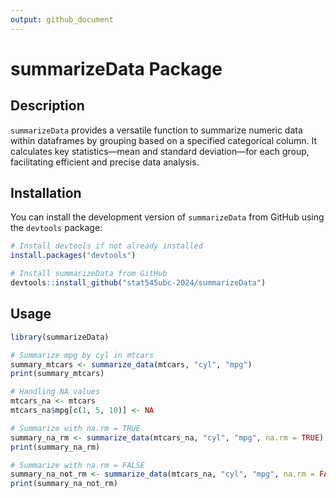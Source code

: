 ```yaml
---
output: github_document
---
```


# summarizeData Package

## Description

`summarizeData` provides a versatile function to summarize numeric data within dataframes by grouping based on a specified categorical column. It calculates key statistics—mean and standard deviation—for each group, facilitating efficient and precise data analysis.

## Installation

You can install the development version of `summarizeData` from GitHub using the `devtools` package:

```r
# Install devtools if not already installed
install.packages("devtools")

# Install summarizeData from GitHub
devtools::install_github("stat545ubc-2024/summarizeData")
```

## Usage

```r
library(summarizeData)

# Summarize mpg by cyl in mtcars
summary_mtcars <- summarize_data(mtcars, "cyl", "mpg")
print(summary_mtcars)

# Handling NA values
mtcars_na <- mtcars
mtcars_na$mpg[c(1, 5, 10)] <- NA

# Summarize with na.rm = TRUE
summary_na_rm <- summarize_data(mtcars_na, "cyl", "mpg", na.rm = TRUE)
print(summary_na_rm)

# Summarize with na.rm = FALSE
summary_na_not_rm <- summarize_data(mtcars_na, "cyl", "mpg", na.rm = FALSE)
print(summary_na_not_rm)
```
